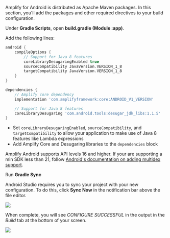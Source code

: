 Amplify for Android is distributed as Apache Maven packages. In this section, you'll add the packages and other required directives to your build configuration.

Under **Gradle Scripts**, open **build.gradle (Module :app)**.

Add the following lines:

```groovy
android {
    compileOptions {
        // Support for Java 8 features
        coreLibraryDesugaringEnabled true
        sourceCompatibility JavaVersion.VERSION_1_8
        targetCompatibility JavaVersion.VERSION_1_8
    }
}

dependencies {
    // Amplify core dependency
    implementation 'com.amplifyframework:core:ANDROID_V1_VERSION'

    // Support for Java 8 features
    coreLibraryDesugaring 'com.android.tools:desugar_jdk_libs:1.1.5'
}
```

- Set `coreLibraryDesugaringEnabled`, `sourceCompatibility`, and `targetCompatibility` to allow your application to make use of Java 8 features like Lambda expressions
- Add Amplify Core and Desugaring libraries to the `dependencies` block

<Callout>

  Amplify Android supports API levels 16 and higher. If your are supporting a min SDK less than 21, follow [Android's documentation on adding multidex support](https://developer.android.com/studio/build/multidex#mdex-pre-l).

</Callout>

Run **Gradle Sync**

Android Studio requires you to sync your project with your new configuration. To do this, click **Sync Now** in the notification bar above the file editor.

![](/images/lib/getting-started/android/set-up-android-studio-sync-gradle.png)

When complete, you will see _CONFIGURE SUCCESSFUL_ in the output in the _Build_ tab at the bottom of your screen.

![](/images/lib/getting-started/android/set-up-android-studio-configure-successful.png)

